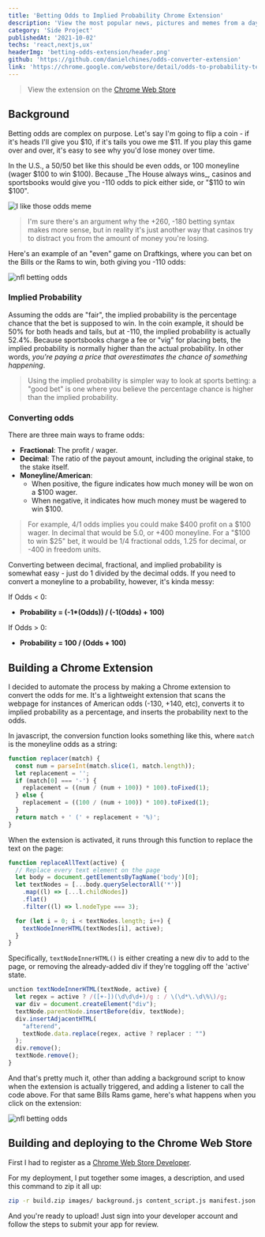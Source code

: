 ```yaml
---
title: 'Betting Odds to Implied Probability Chrome Extension'
description: 'View the most popular news, pictures and memes from a day in Reddit history.'
category: 'Side Project'
publishedAt: '2021-10-02'
techs: 'react,nextjs,ux'
headerImg: 'betting-odds-extension/header.png'
github: 'https://github.com/danielchines/odds-converter-extension'
link: 'https://chrome.google.com/webstore/detail/odds-to-probability-text/nofjpbibnnkinmfndoknlbkchbecgbkb'
---
```


<HeaderImage
  src='/images/betting-odds-extension/header.png'
  alt='header image'
  width={1071}
  height={311}
/>

> View the extension on the [Chrome Web Store](https://chrome.google.com/webstore/detail/odds-to-probability-text/nofjpbibnnkinmfndoknlbkchbecgbkb)

## Background

Betting odds are complex on purpose. Let's say I'm going to flip a coin -
if it's heads I'll give you $10, if it's tails you owe me $11.
If you play this game over and over, it's easy to see why you'd lose money over time.

In the U.S., a 50/50 bet like this should be even odds, or 100 moneyline (wager $100 to win $100).
Because _The House always wins_, casinos and sportsbooks would give you -110 odds to pick either side, or "$110 to win $100".

<Image
  src='/images/betting-odds-extension/i-like-those-odds.jpg'
  alt='I like those odds meme'
  className='mx-auto mb-6 rounded-md'
  imgClassName='rounded-md'
  width={400}
  height={225}
/>

> I'm sure there's an argument why the +260, -180 betting syntax makes more sense,
> but in reality it's just another way that casinos try to distract you from the amount of money you're losing.

Here's an example of an "even" game on Draftkings, where you can bet on the Bills or the Rams to win, both giving you -110 odds:

<Image
  src='/images/betting-odds-extension/betting-odds.png'
  alt='nfl betting odds'
  className='mx-auto my-2 rounded-md'
  imgClassName='rounded-md'
  width={555}
  height={155}
/>

### Implied Probability

Assuming the odds are "fair", the implied probability is the percentage chance that the bet is supposed to win.
In the coin example, it should be 50% for both heads and tails, but at -110, the implied probability is actually 52.4%.
Because sportsbooks charge a fee or "vig" for placing bets, the implied probability is normally higher than the actual probability.
In other words, _you're paying a price that overestimates the chance of something happening_.

> Using the implied probability is simpler way to look at sports betting: a "good bet" is one where you believe the percentage chance is higher than the implied probability.

### Converting odds

There are three main ways to frame odds:

- **Fractional**: The profit / wager.
- **Decimal**: The ratio of the payout amount, including the original stake, to the stake itself.
- **Moneyline/American**:
  - When positive, the figure indicates how much money will be won on a $100 wager.
  - When negative, it indicates how much money must be wagered to win $100.

> For example, 4/1 odds implies you could make $400 profit on a $100 wager. In decimal that would be 5.0, or +400 moneyline.
> For a "$100 to win $25" bet, it would be 1/4 fractional odds, 1.25 for decimal, or -400 in freedom units.

Converting between decimal, fractional, and implied probability is somewhat easy - just do 1 divided by the decimal odds.
If you need to convert a moneyline to a probability, however, it's kinda messy:

If Odds < 0:

- **Probability = (-1\*(Odds)) / (-1(Odds) + 100)**

If Odds > 0:

- **Probability = 100 / (Odds + 100)**

## Building a Chrome Extension

I decided to automate the process by making a Chrome extension to convert the odds for me.
It's a lightweight extension that scans the webpage for instances of American odds (-130, +140, etc), converts it to implied probability as a percentage, and inserts the probability next to the odds.

In javascript, the conversion function looks something like this, where `match` is the moneyline odds as a string:

```js
function replacer(match) {
  const num = parseInt(match.slice(1, match.length));
  let replacement = '';
  if (match[0] === '-') {
    replacement = ((num / (num + 100)) * 100).toFixed(1);
  } else {
    replacement = ((100 / (num + 100)) * 100).toFixed(1);
  }
  return match + ' (' + replacement + '%)';
}
```

When the extension is activated, it runs through this function to replace the text on the page:

```js
function replaceAllText(active) {
  // Replace every text element on the page
  let body = document.getElementsByTagName('body')[0];
  let textNodes = [...body.querySelectorAll('*')]
    .map((l) => [...l.childNodes])
    .flat()
    .filter((l) => l.nodeType === 3);

  for (let i = 0; i < textNodes.length; i++) {
    textNodeInnerHTML(textNodes[i], active);
  }
}
```

Specifically, `textNodeInnerHTML()` is either creating a new div to add to the page, or removing the already-added div if they're toggling off the 'active' state.

```js
unction textNodeInnerHTML(textNode, active) {
  let regex = active ? /([+-])(\d\d\d+)/g : / \(\d*\.\d\%\)/g;
  var div = document.createElement("div");
  textNode.parentNode.insertBefore(div, textNode);
  div.insertAdjacentHTML(
    "afterend",
    textNode.data.replace(regex, active ? replacer : "")
  );
  div.remove();
  textNode.remove();
}

```

And that's pretty much it, other than adding a background script to know when the extension is actually triggered, and adding a listener to call the code above.
For that same Bills Rams game, here's what happens when you click on the extension:

<Image
  src='/images/betting-odds-extension/betting-odds-converted.png'
  alt='nfl betting odds'
  className='mx-auto rounded-md'
  imgClassName='rounded-md'
  width={555}
  height={155}
/>

## Building and deploying to the Chrome Web Store

First I had to register as a [Chrome Web Store Developer](https://developer.chrome.com/docs/webstore/register/).

For my deployment, I put together some images, a description, and used this command to zip it all up:

```bash
zip -r build.zip images/ background.js content_script.js manifest.json
```

And you're ready to upload! Just sign into your developer account and follow the steps to submit your app for review.
